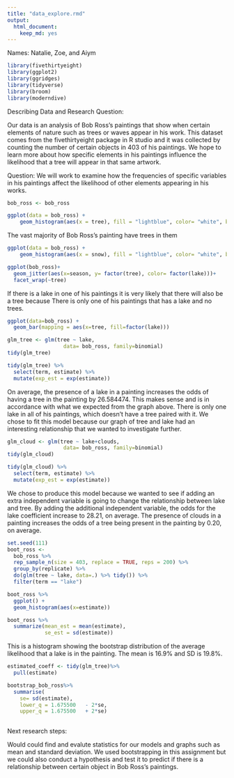 ```yaml
---
title: "data_explore.rmd"
output: 
  html_document:
    keep_md: yes
---
```

Names: Natalie, Zoe, and Aiym
```r
library(fivethirtyeight) 
library(ggplot2)
library(ggridges)
library(tidyverse)
library(broom)
library(moderndive)
```

Describing Data and Research Question:

Our data is an analysis of Bob Ross's paintings that show when certain elements of nature such as trees or waves appear in his work. This dataset comes from the fivethirtyeight package in R studio and it was collected by counting the number of certain objects in 403 of his paintings. We hope to learn more about how specific elements in his paintings influence the likelihood that a tree will appear in that same artwork.

Question: We will work to examine how the frequencies of specific variables in his paintings affect the likelihood of other elements appearing in his works. 

```r
bob_ross <- bob_ross
```

```r
ggplot(data = bob_ross) +
    geom_histogram(aes(x = tree), fill = "lightblue", color= "white", bins = 10)
```
The vast majority of Bob Ross's painting have trees in them 


```r
ggplot(data = bob_ross) +
    geom_histogram(aes(x = snow), fill = "lightblue", color= "white", bins = 10)
```


```r
ggplot(bob_ross)+
  geom_jitter(aes(x=season, y= factor(tree), color= factor(lake)))+
  facet_wrap(~tree)
```
If there is a lake in one of his paintings it is very likely that there will also be a tree because There is only one of his paintings that has a lake and no trees. 
```r
ggplot(data=bob_ross) +
  geom_bar(mapping = aes(x=tree, fill=factor(lake))) 
```


```r
glm_tree <- glm(tree ~ lake,
                  data= bob_ross, family=binomial)
tidy(glm_tree)
```
```r
tidy(glm_tree) %>% 
  select(term, estimate) %>% 
  mutate(exp_est = exp(estimate))
```

On average, the presence of a lake in a painting increases the odds of having a tree in the painting by 26.584474. This makes sense and is in accordance with what we expected from the graph above. There is only one lake in all of his paintings, which doesn't have a tree paired with it. We chose to fit this model because our graph of tree and lake had an interesting relationship that we wanted to investigate further.


```r
glm_cloud <- glm(tree ~ lake+clouds,
                  data= bob_ross, family=binomial)
tidy(glm_cloud)
```
```r
tidy(glm_cloud) %>% 
  select(term, estimate) %>% 
  mutate(exp_est = exp(estimate))
```
We chose to produce this model because we wanted to see if adding an extra independent variable is going to change the relationship between lake and tree. By adding the additional independent variable, the odds for the lake coefficient increase to 28.21, on average. The presence of clouds in a painting increases the odds of a tree being present in the painting by 0.20, on average.  

```r
set.seed(111)
boot_ross <-
  bob_ross %>% 
  rep_sample_n(size = 403, replace = TRUE, reps = 200) %>% 
  group_by(replicate) %>% 
  do(glm(tree ~ lake, data=.) %>% tidy()) %>%
  filter(term == "lake")

boot_ross %>% 
  ggplot() +
  geom_histogram(aes(x=estimate))

boot_ross %>%
  summarize(mean_est = mean(estimate),
            se_est = sd(estimate))
```

This is a histogram showing the bootstrap distribution of the average likelihood that a lake is in the painting. The mean is 16.9% and SD is 19.8%.



```r
estimated_coeff <- tidy(glm_tree)%>%
  pull(estimate)

bootstrap_bob_ross%>%
  summarise(
    se= sd(estimate),
    lower_q = 1.675500	 - 2*se,
    upper_q = 1.675500	 + 2*se)
      
```


Next research steps: 

Would could find and evalute statistics for our models and graphs such as mean and standard deviation. We used bootstrapping in this assignment but we could also conduct a hypothesis and test it to predict if there is a relationship between certain object in Bob Ross's paintings.
